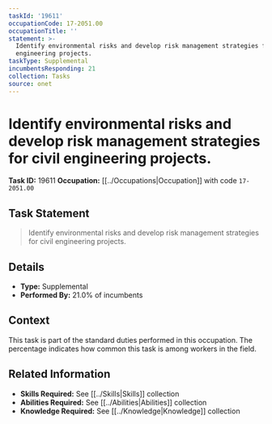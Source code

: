 ```yaml
---
taskId: '19611'
occupationCode: 17-2051.00
occupationTitle: ''
statement: >-
  Identify environmental risks and develop risk management strategies for civil
  engineering projects.
taskType: Supplemental
incumbentsResponding: 21
collection: Tasks
source: onet
---
```

# Identify environmental risks and develop risk management strategies for civil engineering projects.

**Task ID:** 19611
**Occupation:** [[../Occupations|Occupation]] with code `17-2051.00`

## Task Statement

> Identify environmental risks and develop risk management strategies for civil engineering projects.

## Details

- **Type:** Supplemental
- **Performed By:** 21.0% of incumbents

## Context

This task is part of the standard duties performed in this occupation. The percentage indicates how common this task is among workers in the field.

## Related Information

- **Skills Required:** See [[../Skills|Skills]] collection
- **Abilities Required:** See [[../Abilities|Abilities]] collection
- **Knowledge Required:** See [[../Knowledge|Knowledge]] collection
